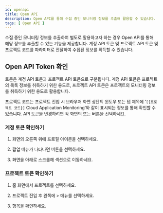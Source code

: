 ```yaml
---
id: openapi
title: Open API
description: Open API를 통해 수집 중인 모니터링 정보를 추출해 활용할 수 있습니다.
tags: [ Open API ]
---
```


수집 중인 모니터링 정보를 추출하여 별도로 활용하고자 하는 경우 Open API를 통해 해당 정보를 추출할 수 있는 기능을 제공합니다. 계정 API 토큰 및 프로젝트 API 토큰 및 프로젝트 코드를 파라미터로 전달하여 수집된 정보를 획득할 수 있습니다.

## Open API Token 확인

토큰은 계정 API 토큰과 프로젝트 API 토큰으로 구분됩니다. 계정 API 토큰은 프로젝트의 목록 정보를 취득하기 위한 용도로, 프로젝트 API 토큰은 프로젝트의 모니터링 정보를 취득하기 위한 용도로 활용합니다.

프로젝트 코드는 프로젝트 진입 시 브라우저 화면 상단의 윈도우 또는 탭 제목에 '`[{프로젝트 코드}]` Cloud Application Monitoring'와 같이 표시되는 정보를 통해 확인할 수 있습니다. API 토큰을 변경하려면 각 화면의 <Cmdname sid="reissue" className="uitext" /> 또는 <Cmdname sid="reissue_token" className="uitext" /> 버튼을 선택하세요.

### 계정 토큰 확인하기

1. 화면의 오른쪽 위에 프로필 아이콘을 선택하세요.

1. 팝업 메뉴가 나타나면 <Cmdname sid="manage_account_info" className="uitext" /> 버튼을 선택하세요.

1. 화면을 아래로 스크롤해 <Cmdname sid="api_token" className="uitext" /> 섹션으로 이동하세요.

### 프로젝트 토큰 확인하기

1. 홈 화면에서 프로젝트를 선택하세요. 

1. 프로젝트 진입 후 왼쪽에 <Cmdname sid="management" className="uitext" /> > <Cmdname sid="project_management" className="uitext" /> 메뉴를 선택하세요.

1. <Cmdname sid="api_token" className="uitext" /> 항목을 확인하세요.